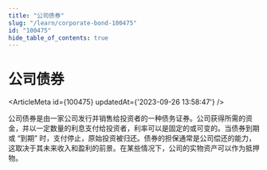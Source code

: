 ```yaml
---
title: "公司债券"
slug: "/learn/corporate-bond-100475"
id: "100475"
hide_table_of_contents: true
---
```



# 公司债券

<ArticleMeta id={100475} updatedAt={'2023-09-26 13:58:47'} />
<div className='border-solid border-b border-t-0 my-4 border-[var(--ifm-color-gray-300)]' />

公司债券是由一家公司发行并销售给投资者的一种债务证券。公司获得所需的资金，并以一定数量的利息支付给投资者，利率可以是固定的或可变的。当债券到期或 “到期” 时，支付停止，原始投资被归还。债券的担保通常是公司偿还的能力，这取决于其未来收入和盈利的前景。在某些情况下，公司的实物资产可以作为抵押物。
